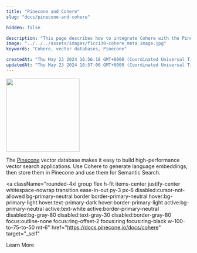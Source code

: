 ```yaml
---
title: "Pinecone and Cohere"
slug: "docs/pinecone-and-cohere"

hidden: false

description: "This page describes how to integrate Cohere with the Pinecone vector database."
image: "../../../assets/images/f1cc130-cohere_meta_image.jpg"  
keywords: "Cohere, vector databases, Pinecone"

createdAt: "Thu May 23 2024 16:56:18 GMT+0000 (Coordinated Universal Time)"
updatedAt: "Thu May 23 2024 16:57:06 GMT+0000 (Coordinated Universal Time)"
---
```


<img src="../../../assets/images/4a1ad91-pinecone-logo.svg" width="200px" height="auto" class="light-bg" />

The [Pinecone](https://www.pinecone.io/) vector database makes it easy to build high-performance vector search applications. Use Cohere to generate language embeddings, then store them in Pinecone and use them for Semantic Search.

<a
  className="rounded-4xl group flex h-fit items-center justify-center whitespace-nowrap transition ease-in-out py-3 px-6 disabled:cursor-not-allowed bg-primary-neutral border border-primary-neutral hover:bg-primary-light hover:text-primary-dark hover:border-primary-light active:bg-primary-neutral active:text-white active:border-primary-neutral disabled:bg-gray-80 disabled:text-gray-30 disabled:border-gray-80 focus:outline-none focus:ring-offset-2 focus:ring focus:ring-black w-100-to-75-to-50 mt-6"
  href="https://docs.pinecone.io/docs/cohere"
  target="_self"
>
  <span className="text-sm lg:text-base">Learn More</span>
</a>
